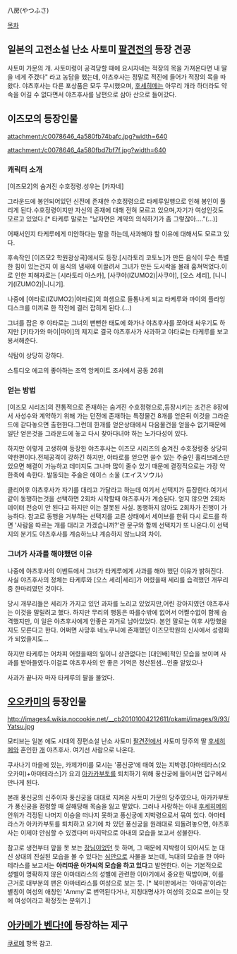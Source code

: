 八房(やつふさ)

[[목차]]

== 일본의 고전소설 난소 사토미 [[팔견전]]의 등장 견공 ==
사토미 가문의 개. 사토미령이 공격당할 때에 요시자네는 적장의 목을 가져온다면 내 딸을 네게 주겠다" 라고 농담을 했는데, 야츠후사는 정말로 적진에 들어가 적장의 목을 따왔다. 야츠후사는 다른 포상품은 모두 무시했으며, [[후세히메]]는 아무리 개라 하더라도 약속을 어길 수 없다면서 야츠후사를 남편으로 삼아 산으로 들어갔다.

== 이즈모의 등장인물 ==
attachment:/c0078646_4a580fb74bafc.jpg?width=640

attachment:/c0078646_4a580fbd7bf7f.jpg?width=640

=== 캐릭터 소개 ===
[이즈모2]의 숨겨진 수호정령.성우는 [카자네]

그라운드에 봉인되어있던 신전에 존재한 수호정령으로 타케루일행으로 인해 봉인이 풀리게 된다.수호정령이지만 자신의 존재에 대해 전혀 모르고 있으며,자기가 여성인것도 모르고 있었다.[* 타케루 말로는 "남자면은 계약의 의식하기가 좀 그렇잖아...."(...)]

어째서인지 타케루에게 미안하다는 말을 하는데,사과해야 할 이유에 대해서도 모르고 있다.

후속작인 [이즈모2 학원광상곡]에서도 등장.[시라토리 코토노]가 만든 음식이 무슨 특별한 힘이 있는건지 이 음식의 냄새에 이끌려서 그녀가 만든 도시락을 몰래 훔쳐먹었다.이로 인한 피해자로는 [시라토리 아스카], [사쿠야(IZUMO2)|사쿠야], [오스 세리], [니니기(IZUMO2)|니니기].

나중에 [야타로(IZUMO2)|야타로]의 희생으로 들통나게 되고 타케루와 마이의 플라잉디스크를 미끼로 한 작전에 결러 잡히게 된다.(...)

그녀를 잡은 후 야타로는 그녀의 뻔뻔한 태도에 화가나 야츠후사를 쪼아대 싸우기도 하지만 [키타가와 마이|마이]의 제지로 결국 야츠후사가 사과하고 야타로는 타케루를 보고 용서해준다.

식탐이 상당히 강하다.

스튜디오 에고의 좋아하는 조역 앙케이트 조사에서 공동 26위

=== 얻는 방법 ===
[이즈모 시리즈]의 전통적으로 존재하는 숨겨진 수호정령으로,등장시키는 조건은 8장에서 사성수와 계약하기 위해 가는 던전에 존재하는 특정물건 8개를 얻은뒤 이것을 그라운드에 갇다놓으면 출현한다.그런데 한개를 얻은상태에서 다음물건을 얻을수 없기때문에 일단 얻은것을 그라운드에 놓고 다시 찾아다녀야 하는 노가다성이 있다.

하지만 이렇게 고생하여 등장한 야츠후사는 이즈모 시리즈의 숨겨진 수호정령중 상당히 약한편이다.전체공격이 강하긴 하지만, 야타로를 얻으면 쓸수 있는 주술인 홀리브레스만 있으면 해결이 가능하고 데미지도 그나마 많이 줄수 있기 때문에 결정적으로는 가장 약한축에 속한다. 발동되는 주술은 에이스 소울 (エイスソウル)

클리어후 야츠후사가 자기를 대리고 가달라고 하는데 여기서 선택지가 등장한다.여기서 같이 동행하는것을 선택하면 2회차 시작할때 야츠후사가 계승된다. 얻지 않으면 2회차 데이터 전승이 안 된다고 하지만 이는 잘못된 사실. 동행하지 않아도 2회차가 진행이 가능하다. 참고로 동행을 거부하는 선택지를 고른 상태에서 세이브를 한뒤 다시 로드를 하면 '사람을 따르는 개를 대리고 가겠습니까?'란 문구와 함께 선택지가 또 나온다.이 선택지의 분기도 야츠후사를 계승하느냐 계승하지 않느냐의 차이.

=== 그녀가 사과를 해야했던 이유 ===
나중에 야츠후사의 이벤트에서 그녀가 타케루에게 사과를 해야 했던 이유가 밝혀진다.
사실 야츠후사의 정체는 타케루와 [오스 세리|세리]가 어렸을때 세리를 습격했던 개무리중 한마리였던 것이다.

당시 개무리들은 세리가 가지고 있던 과자를 노리고 있었지만,어린 강아지였던 야츠후사는 이것을 말릴려고 했다. 하지만 무리의 행동은 따를수밖에 없어서 어쩔수없이 함께 습격했지만, 이 일은 야츠후사에게 안좋은 과거로 남아있었다. 본인 말로는 이후 사망했을지도 모른다고 한다. 어쩌면 사망후 네노쿠니에 존재했던 이즈모학원의 신사에서 성령화가 되었을지도...

하지만 타케루는 어차피 어렸을때의 일이니 상관없다는 [대인배]적인 모습을 보이며 사과를 받아들였다.이걸로 야츠후사의 안 좋은 기억은 청산된샘...인줄 알았으나

사과가 끝나자 마자 타케루의 팔을 물었다.

== [[오오카미]]의 등장인물 ==

http://images4.wikia.nocookie.net/__cb20101004212611/okami/images/9/93/Yatsu.jpg

모티브는 일본 에도 시대의 장편소설 난소 사토미 [[팔견전]]에서 사토미 당주의 딸 [[후세히메]]와 혼인한 [[개]] 야츠후사. 여기선 사람으로 나온다.

쿠사나기 마을에 있는, 카제가미를 모시는 '풍신궁'에 매여 있는 지박령.[아마테라스(오오카미)+아마테라스]가 요괴 [[아카카부토]]를 퇴치하기 위해 풍신궁에 들어서면 입구에서 만나게 된다.

본래 풍신궁의 신주이자 풍신궁을 대대로 지켜온 사토미 가문의 당주였으나, 아카카부토가 풍신궁을 점령할 때 살해당해 목숨을 잃고 말았다. 그러나 사랑하는 아내 [[후세히메]]의 안위가 걱정된 나머지 이승을 떠나지 못하고 풍신궁에 지박령으로서 묶여 있다. 아마테라스가 아카카부토를 퇴치하고 요기에 차 있던 풍신궁을 원래대로 되돌려놓으면, 야츠후사는 이제야 안심할 수 있겠다며 마지막으로 아내의 모습을 보고서 성불한다.

참고로 생전부터 앞을 못 보는 [[장님]]이었던 듯 하며, 그 때문에 지박령이 되어서도 눈 대신 상대의 진실된 모습을 볼 수 있다는 [[심안]]으로 사물을 보는데, 늑대의 모습을 한 아마테라스를 보고서는 '''아리따운 아가씨의 모습을 하고 있다'''고 발언한다. 이는 기본적으로 성별이 명확하지 않은 아마테라스의 성별에 관련한 이야기에서 중요한 떡밥이며, 이를 근거로 대부분의 팬은 아마테라스를 여성으로 보는 듯. [* 북미판에서는 '아마공'이라는 별칭이 여성의 애칭인 'Ammy'로 번역된다거나, 지칭대명사가 여성의 것으로 쓰이는 탓에 여성이라고 확정짓는 분위기.]

== [[아카메가 벤다!]]에 등장하는 제구 ==
[[쿠로메]] 항목 참고.
